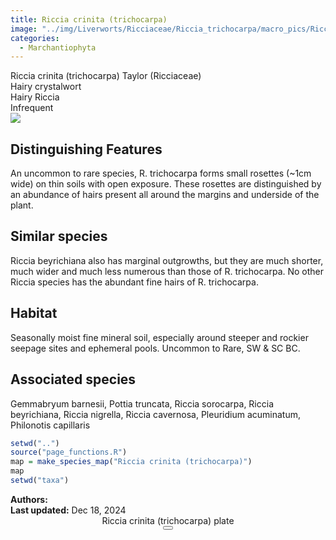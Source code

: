 ```yaml
---
title: Riccia crinita (trichocarpa)
image: "../img/Liverworts/Ricciaceae/Riccia_trichocarpa/macro_pics/Riccia_cri-BMS.jpeg"
categories:
  - Marchantiophyta
---
```


<div class="info-panel">
 <div class="info-top">
  <div class="taxon-scientific"><span class="taxon-name">Riccia crinita (trichocarpa)</span> <span class="taxon-authority">Taylor</span> <span class="taxon-family">(Ricciaceae)</span></div>
  <div class="taxon-common">Hairy crystalwort</div>
 </div>
 <div class="info-bottom">
  <div class="taxon-qnd">Hairy Riccia</div>
  <div class="taxon-abundance">Infrequent</div>
 </div>
</div>
<div class="imerss-content-frame">
 <div class="imerss-image-header">
  <div class="imerss-image-holder imerss-column-left" data-toggle="tooltip" style="background-image: url(../img/Liverworts/Ricciaceae/Riccia_trichocarpa/macro_pics/Riccia_cri-BMS.jpeg)" title="Brian Starzomski">
  </div>

  <div class="imerss-image-holder imerss-column-right" data-toggle="tooltip" style="background-image: url(../img/Liverworts/Ricciaceae/Riccia_trichocarpa/macro_pics/Riccia_cri-BMS2.jpeg)" title="Brian Starzomski">
  </div>
 
 </div>
 <div class="imerss-content-lower">
  <div class="imerss-column-left">
  <div class="tab-microscope" data-micromodal-trigger="modal-plate">
  <img src="../img/bryo guide microscope.png"/>
  </div>

<h2>Distinguishing Features</h2>

An uncommon to rare species, R. trichocarpa forms small rosettes (~1cm wide) on thin soils with open exposure. These rosettes are distinguished by an abundance of hairs present all around the margins and underside of the plant. 

<h2>Similar species</h2>

Riccia beyrichiana also has marginal outgrowths, but they are much shorter, much wider and much less numerous than those of R. trichocarpa. No other Riccia species has the abundant fine hairs of R. trichocarpa. 

<h2>Habitat</h2>

Seasonally moist fine mineral soil, especially around steeper and rockier seepage sites and ephemeral pools. Uncommon to Rare, SW &amp; SC BC. 

<h2>Associated species</h2>

Gemmabryum barnesii, Pottia truncata, Riccia sorocarpa, Riccia beyrichiana, Riccia nigrella, Riccia cavernosa, Pleuridium acuminatum, Philonotis capillaris
</div>

<div class="imerss-column-right">

<div class="imerss-image-holder imerss-column-right" data-toggle="tooltip" style="background-image: url(../img/Liverworts/Ricciaceae/Riccia_trichocarpa/macro_pics//Riccia_cri-BMS3.jpeg)" title="Brian Starzomski">
</div>

<div class="imerss-map-holder">
```r
setwd("..")
source("page_functions.R")
map = make_species_map("Riccia crinita (trichocarpa)")
map
setwd("taxa")
```
</div>

</div>

</div>
</div>

<div class="taxon-footer">
 <div class="taxon-authors"><b>Authors:</b> <span></span></div>
 <div class="taxon-update"><b>Last updated:</b> <span>Dec 18, 2024</span></div>
</div>

<div class="modal micromodal-slide" id="modal-plate" aria-hidden="true">
 <div class="modal__overlay" tabindex="-1" data-micromodal-close>
  <div class="modal__container" role="dialog" aria-modal="true" aria-labelledby="modal-plate-title" >
   <header class="modal__header">
   <div class="modal__title" id="modal-plate-title">
  Riccia crinita (trichocarpa) plate
   </div>
   <button class="modal__close" aria-label="Close" data-micromodal-close></button>
   </header>
  <div class="modal__content" id="modal-plate-content">
   <div class="imerss-image-holder" data-toggle="tooltip" style="background-image: url(../img/XXXXX)" title="XXXXX">
  </div>
  </div>
  </div>
 </div>
</div>

<script src="../js/micromodal.min.js"></script>
<link href="../css/style-taxon.css" rel="stylesheet">
<link href="../css/micromodal.css" rel="stylesheet">

<script>
MicroModal.init();
</script>

